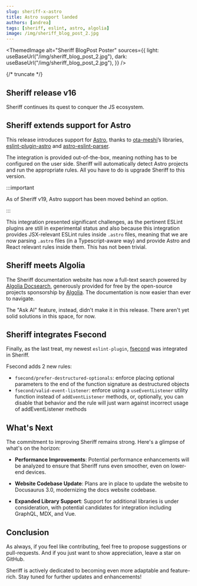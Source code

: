 ```yaml
---
slug: sheriff-x-astro
title: Astro support landed
authors: [andrea]
tags: [sheriff, eslint, astro, algolia]
image: /img/sheriff_blog_post_2.jpg
---
```



<ThemedImage
  alt="Sheriff BlogPost Poster"
  sources={{
    light: useBaseUrl("/img/sheriff_blog_post_2.jpg"),
    dark: useBaseUrl("/img/sheriff_blog_post_2.jpg"),
  }}
/>

{/* truncate */}

## Sheriff release v16

Sheriff continues its quest to conquer the JS ecosystem.

## Sheriff extends support for Astro

This release introduces support for [Astro](https://astro.build/), thanks to [ota-meshi](https://github.com/ota-meshi)’s libraries, [eslint-plugin-astro](https://github.com/ota-meshi/eslint-plugin-astro) and [astro-eslint-parser](https://github.com/ota-meshi/astro-eslint-parser).

The integration is provided out-of-the-box, meaning nothing has to be configured on the user side. Sheriff will automatically detect Astro projects and run the appropriate rules. All you have to do is upgrade Sheriff to this version.

:::important

As of Sheriff v19, Astro support has been moved behind an option.

:::

This integration presented significant challenges, as the pertinent ESLint plugins are still in experimental status and also because this integration provides JSX-relevant ESLint rules inside `.astro` files, meaning that we are now parsing `.astro` files (in a Typescript-aware way) and provide Astro and React relevant rules inside them. This has not been trivial.

## Sheriff meets Algolia

The Sheriff documentation website has now a full-text search powered by [Algolia Docsearch](https://docsearch.algolia.com/), generously provided for free by the open-source projects sponsorship by [Algolia](https://www.algolia.com/). The documentation is now easier than ever to navigate.

The "Ask AI" feature, instead, didn't make it in this release. There aren't yet solid solutions in this space, for now.

## Sheriff integrates Fsecond

Finally, as the last treat, my newest `eslint-plugin`, [fsecond](https://github.com/AndreaPontrandolfo/eslint-plugin-fsecond) was integrated in Sheriff.

Fsecond adds 2 new rules:

- `fsecond/prefer-destructured-optionals`: enforce placing optional parameters to the end of the function signature as destructured objects
- `fsecond/valid-event-listener`: enforce using a `useEventListener` utility function instead of `addEventListener` methods, or, optionally, you can disable that behavior and the rule will just warn against incorrect usage of addEventListener methods

## What's Next

The commitment to improving Sheriff remains strong. Here's a glimpse of what's on the horizon:

- **Performance Improvements**: Potential performance enhancements will be analyzed to ensure that Sheriff runs even smoother, even on lower-end devices.

- **Website Codebase Update**: Plans are in place to update the website to Docusaurus 3.0, modernizing the docs website codebase.

- **Expanded Library Support**: Support for additional libraries is under consideration, with potential candidates for integration including GraphQL, MDX, and Vue.

## Conclusion

As always, if you feel like contributing, feel free to propose suggestions or pull-requests. And if you just want to show appreciation, leave a star on GitHub.

Sheriff is actively dedicated to becoming even more adaptable and feature-rich. Stay tuned for further updates and enhancements!
